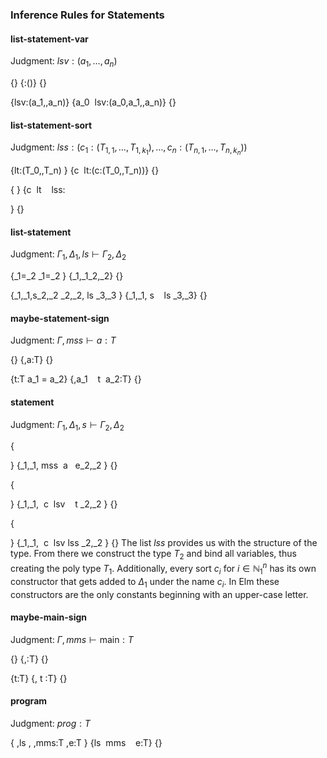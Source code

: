 ### Inference Rules for Statements

#### list-statement-var

Judgment: $lsv:(a_1,\dots,a_n)$

\logicRule
{}
{\mf{""}:()}
{}

\logicRule
{lsv:(a_1,\dots,a_n)}
{a_0 \ lsv:(a_0,a_1,\dots,a_n)}
{}

#### list-statement-sort

Judgment: $lss:(c_1:(T_{1,1}, \dots,T_{1,k_1}),\dots,c_n:(T_{n,1}, \dots,T_{n,k_n}))$

\logicRule
{\Gamma\vdash lt:(T_0,\dots,T_n)
}
{c \ lt:(c:(T_0,\dots,T_n))}
{}

\logicRule
{\begin{gathered}
\Gamma\vdash lt:(T_{0,1},\dots,T_{0,k_n})\quad
lss:\begin{pmatrix*}[l]
a_1:(T_{1,1}, \dots,T_{1,k_1}),\\
\vdots\\
a_n:(T_{n,1}, \dots,T_{n,k_n})
\end{pmatrix*}
\end{gathered}
}
{c \ lt \ \mf{"|"} \ lss:\begin{pmatrix*}[l]
a_0:(T_{0,1}, \dots,T_{0,k_0}),\\
a_1:(T_{1,1}, \dots,T_{1,k_1}),\\
\vdots\\
a_n:(T_{n,1}, \dots,T_{n,k_n})
\end{pmatrix*}
}
{}

#### list-statement

Judgment: $\Gamma_1,\Delta_1,ls\vdash \Gamma_2,\Delta_2$

\logicRule
{\Gamma_1=\Gamma_2\quad
\Delta_1=\Delta_2
}
{\Gamma_1,\Delta_1\mf{""}\vdash \Gamma_2,\Delta_2}
{}

\logicRule
{\Gamma_1,\Delta_1,s\vdash \Gamma_2,\Delta_2\quad
\Gamma_2,\Delta_2, ls \vdash \Gamma_3,\Delta_3
}
{\Gamma_1,\Delta_1, s \ \mf{";"} \ ls \vdash \Gamma_3,\Delta_3}
{}

#### maybe-statement-sign

Judgment: $\Gamma,mss\vdash a:T$

\logicRule
{}
{\Gamma,\mf{""}\vdash a:T}
{}

\logicRule
{\Gamma\vdash t:T
a_1 = a_2}
{\Gamma,a_1 \ \mf{":"} \ t \ \mf{";"}\vdash a_2:T}
{}

#### statement

Judgment: $\Gamma_1,\Delta_1,s\vdash \Gamma_2,\Delta_2$

\logicRule
{\begin{gathered}
\Gamma_1 = \Gamma_2\quad
(a,\_)\not\in\Delta_1\\
\Gamma_1,mss\vdash e:T\quad
\Gamma_1,\Delta_1\vdash e : T\quad
\Delta_2 = \text{insert}_\Delta_1(\{(a,T)\})
\end{gathered}
}
{\Gamma_1,\Delta_1, mss \ a \ \mf{"="} e\vdash \Gamma_2,\Delta_2
}
{}

\logicRule
{\begin{gathered}
\Delta_1=\Delta_2\quad
(c,\_)\not\in\Gamma_1\quad
\Gamma\vdash t:T_1\\
T_2 \text{ is a mono type}\quad
lsv:(a_1,\dots,a_n)\quad
\{a_1 \dots a_n \} = \text{free}(T_2)\\
\forall a_1. \dots \forall a_n. T_2 = T_1\quad
\Gamma_2 = \Gamma_2\cup\{(c,T_1)\}
\end{gathered}
}
{\Gamma_1,\Delta_1,\mf{"type alias"} \ c \ lsv \ \mf{"="} \ t \vdash \Gamma_2,\Delta_2
}
{}

\logicRule
{\begin{gathered}
(c,\_)\not\in\Gamma_1\quad
lsv:(a_1,\dots,a_n)\\
lss:(c_1:(T_{1,1}, \dots,T_{1,k_1}),\dots,c_n:(T_{n,1}, \dots,T_{n,k_n}))\\
\Delta_1\cap\{(c_1,\_),\dots,(c_n,\_)\} = \varnothing\quad
\{a_1 \dots a_n \} = \text{free}(T_2)\\
\mu C.c_1 \ T_{1,1} \ \dots \ T_{1,k_1} \ | \ \dots \ | \ c_n \ T_{n,1} \ \dots \ T_{n,k_n}=T_2\quad
\forall a_1. \dots \forall a_n. T_2 = T_1\\
\Gamma_1\cup\{(c,T_1)\} = \Gamma_2\quad
\text{insert}_\Delta_1(
\begin{Bmatrix*}[l]
(c_1,T_{1,1}\to\dots\to T_{1,k_1}\to T_1),\\
\vdots\\
(c_n,T_{n,1}\to\dots\to T_{n,k_n}\to T_1)
\end{Bmatrix*}) = \Delta_2
\end{gathered}
}
{\Gamma_1,\Delta_1,\mf{"type"} \ c \ lsv \mf{"="} lss \vdash\Gamma_2,\Delta_2
}
{}
The list $lss$ provides us with the structure of the type. From there we construct the type $T_2$ and bind all variables, thus creating the poly type $T_1$. Additionally, every sort $c_i$ for $i\in\mathbb{N}_1^n$ has its own constructor that gets added to $\Delta_1$ under the name $c_i$. In Elm these constructors are the only constants beginning with an upper-case letter.

#### maybe-main-sign

Judgment: $\Gamma,mms\vdash \text{main}:T$

\logicRule
{}
{\Gamma,\mf{""}\vdash \text{main}:T}
{}

\logicRule
{\Gamma\vdash t:T}
{\Gamma,\mf{"main :"} t \mf{";"}\vdash \text{main}:T}
{}

#### program

Judgment: $\textit{prog}:T$

\logicRule
{
\varnothing,\varnothing ls \vdash \Gamma,\Delta\quad
\Gamma,mms\vdash \text{main}:T\quad
\Gamma,\Delta\vdash e:T
}
{ls \ mms \ \mf{"main = "} \ e:T}
{}